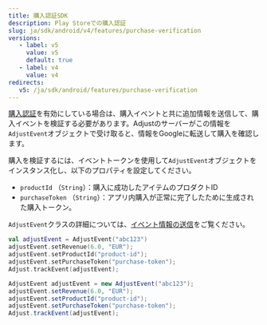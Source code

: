 ```yaml
---
title: 購入認証SDK
description: Play Storeでの購入認証
slug: ja/sdk/android/v4/features/purchase-verification
versions:
   - label: v5
     value: v5
     default: true
   - label: v4
     value: v4
redirects:
   v5: /ja/sdk/android/features/purchase-verification
---
```


[購入認証](https://help.adjust.com/ja/article/purchase-verification)を有効にしている場合は、購入イベントと共に追加情報を送信して、購入イベントを検証する必要があります。Adjustのサーバーがこの情報を`AdjustEvent`オブジェクトで受け取ると、情報をGoogleに転送して購入を確認します。

購入を検証するには、イベントトークンを使用して`AdjustEvent`オブジェクトをインスタンス化し、以下のプロパティを設定してください。

-  `productId` （`String`）：購入に成功したアイテムのプロダクトID
-  `purchaseToken` （`String`）：アプリ内購入が正常に完了したために生成された購入トークン。

<Callout type="seealso">

`AdjustEvent`クラスの詳細については、[イベント情報の送信](/ja/sdk/android/features/events)をご覧ください。

</Callout>
<Tabs>
<Tab title="Kotlin" sync="kotlin">

```kotlin
val adjustEvent = AdjustEvent("abc123")
adjustEvent.setRevenue(6.0, "EUR");
adjustEvent.setProductId("product-id");
adjustEvent.setPurchaseToken("purchase-token");
Adjust.trackEvent(adjustEvent);
```

</Tab>
<Tab title="Java" sync="java">

```java
AdjustEvent adjustEvent = new AdjustEvent("abc123");
adjustEvent.setRevenue(6.0, "EUR");
adjustEvent.setProductId("product-id");
adjustEvent.setPurchaseToken("purchase-token");
Adjust.trackEvent(adjustEvent);
```

</Tab>
</Tabs>
